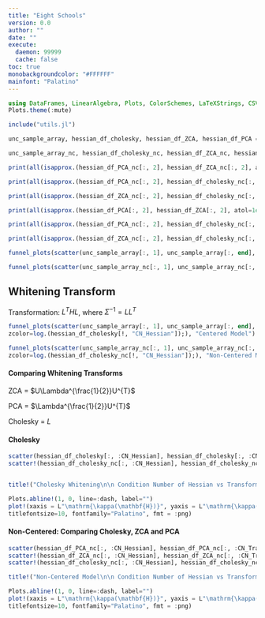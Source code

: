 ```yaml
---
title: "Eight Schools"
version: 0.0
author: ""
date: ""
execute: 
  daemon: 99999
  cache: false
toc: true
monobackgroundcolor: "#FFFFFF"
mainfont: "Palatino"
---
```



```julia
using DataFrames, LinearAlgebra, Plots, ColorSchemes, LaTeXStrings, CSV
Plots.theme(:mute)
```


```julia
include("utils.jl")
```


```julia
unc_sample_array, hessian_df_cholesky, hessian_df_ZCA, hessian_df_PCA = retrieve_data_all("eight_schools-eight_schools_centered");

unc_sample_array_nc, hessian_df_cholesky_nc, hessian_df_ZCA_nc, hessian_df_PCA_nc = retrieve_data_all("eight_schools-eight_schools_noncentered");
```


```julia
print(all(isapprox.(hessian_df_PCA_nc[:, 2], hessian_df_ZCA_nc[:, 2], atol=1e-5)))
```


```julia
print(all(isapprox.(hessian_df_PCA_nc[:, 2], hessian_df_cholesky_nc[:, 2], atol=1e-5)))
```


```julia
print(all(isapprox.(hessian_df_ZCA_nc[:, 2], hessian_df_cholesky_nc[:, 2], atol=1e-5)))
```


```julia
print(all(isapprox.(hessian_df_PCA[:, 2], hessian_df_ZCA[:, 2], atol=1e-5)))
```


```julia
print(all(isapprox.(hessian_df_PCA_nc[:, 2], hessian_df_cholesky_nc[:, 2], atol=1e-5)))
```


```julia
print(all(isapprox.(hessian_df_ZCA_nc[:, 2], hessian_df_cholesky_nc[:, 2], atol=1e-5)))
```


```julia
funnel_plots(scatter(unc_sample_array[:, 1], unc_sample_array[:, end], alpha=0.1, label="Centered"))
```


```julia
funnel_plots(scatter(unc_sample_array_nc[:, 1], unc_sample_array_nc[:, end], alpha=0.1, label="Non-Centered"))
```

## Whitening Transform

Transformation: $L^{T} H L$, where $\Sigma^{-1} = L L^{T}$

```julia
funnel_plots(scatter(unc_sample_array[:, 1], unc_sample_array[:, end], alpha=0.1, label="log(Condition Number of Hessian)", 
zcolor=log.(hessian_df_cholesky[!, "CN_Hessian"]);), "Centered Model")
```


```julia
funnel_plots(scatter(unc_sample_array_nc[:, 1], unc_sample_array_nc[:, end], alpha=0.1, label="log(Condition Number of Hessian)", 
zcolor=log.(hessian_df_cholesky_nc[!, "CN_Hessian"]);), "Non-Centered Model")
```

#### Comparing Whitening Transforms

$\mathrm{ZCA}$ = $U\Lambda^{\frac{1}{2}}U^{T}$

$\mathrm{PCA}$ = $\Lambda^{\frac{1}{2}}U^{T}$

$\mathrm{Cholesky}$ = $L$

#### Cholesky


```julia
scatter(hessian_df_cholesky[:, :CN_Hessian], hessian_df_cholesky[:, :CN_Transformed_Hessian], xaxis=:log, yaxis=:log, alpha=0.1, label="Centered", font="Palatino")
scatter!(hessian_df_cholesky_nc[:, :CN_Hessian], hessian_df_cholesky_nc[:, :CN_Transformed_Hessian], xaxis=:log, yaxis=:log, alpha=0.1, label="Non Centered")


title!("Cholesky Whitening\n\n Condition Number of Hessian vs Transformed Hessian (on a log scale)")

Plots.abline!(1, 0, line=:dash, label="")
plot!(xaxis = L"\mathrm{\kappa(\mathbf{H})}", yaxis = L"\mathrm{\kappa(\mathbf{H_{T}})}",
titlefontsize=10, fontfamily="Palatino", fmt = :png)
```

#### Non-Centered: Comparing Cholesky, ZCA and PCA


```julia
scatter(hessian_df_PCA_nc[:, :CN_Hessian], hessian_df_PCA_nc[:, :CN_Transformed_Hessian], xaxis=:log, yaxis=:log,alpha=1, label="PCA", font="Palatino", c="red")
scatter!(hessian_df_ZCA_nc[:, :CN_Hessian], hessian_df_ZCA_nc[:, :CN_Transformed_Hessian], xaxis=:log, yaxis=:log, alpha=1, label="ZCA", font="Palatino", c="cyan")
scatter!(hessian_df_cholesky_nc[:, :CN_Hessian], hessian_df_cholesky_nc[:, :CN_Transformed_Hessian], xaxis=:log, yaxis=:log, alpha=1, label="Cholesky", font="Palatino", c="green")

title!("Non-Centered Model\n\n Condition Number of Hessian vs Transformed Hessian (on a log scale)")

Plots.abline!(1, 0, line=:dash, label="")
plot!(xaxis = L"\mathrm{\kappa(\mathbf{H})}", yaxis = L"\mathrm{\kappa(\mathbf{H_{T}})}",
titlefontsize=10, fontfamily="Palatino", fmt = :png)
```
